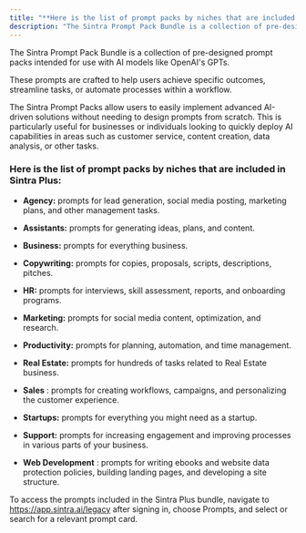 ```yaml
---
title: "**Here is the list of prompt packs by niches that are included in Sintra Plus:**"
description: "The Sintra Prompt Pack Bundle is a collection of pre-designed prompt packs intended for use with AI models like OpenAI's GPTs."
---
```


The Sintra Prompt Pack Bundle is a collection of pre-designed prompt packs intended for use with AI models like OpenAI's GPTs. 

These prompts are crafted to help users achieve specific outcomes, streamline tasks, or automate processes within a workflow.

The Sintra Prompt Packs allow users to easily implement advanced AI-driven solutions without needing to design prompts from scratch. This is particularly useful for businesses or individuals looking to quickly deploy AI capabilities in areas such as customer service, content creation, data analysis, or other tasks.

### **Here is the list of prompt packs by niches that are included in Sintra Plus:**

  * **Agency:** prompts for lead generation, social media posting, marketing plans, and other management tasks.

  * **Assistants:** prompts for generating ideas, plans, and content.

  * **Business:** prompts for everything business.

  * **Copywriting:** prompts for copies, proposals, scripts, descriptions, pitches.

  * **HR:** prompts for interviews, skill assessment, reports, and onboarding programs.

  * **Marketing:** prompts for social media content, optimization, and research.

  * **Productivity:** prompts for planning, automation, and time management.

  * **Real Estate:** prompts for hundreds of tasks related to Real Estate business.

  * **Sales** : prompts for creating workflows, campaigns, and personalizing the customer experience.

  * **Startups:** prompts for everything you might need as a startup.

  * **Support:** prompts for increasing engagement and improving processes in various parts of your business.

  * **Web Development** : prompts for writing ebooks and website data protection policies, building landing pages, and developing a site structure.




To access the prompts included in the Sintra Plus bundle, navigate to <https://app.sintra.ai/legacy> after signing in, choose Prompts, and select or search for a relevant prompt card.